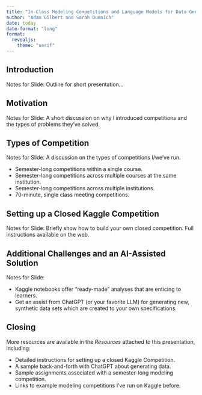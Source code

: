 ```yaml
---
title: "In-Class Modeling Competitions and Language Models for Data Generation"
author: "Adam Gilbert and Sarah Dumnich"
date: today
date-format: "long"
format: 
  revealjs:
    theme: "serif"
---
```


## Introduction

Notes for Slide: Outline for short presentation...

## Motivation

Notes for Slide: A short discussion on why I introduced competitions and the types of problems they've solved.

## Types of Competition

Notes for Slide: A discussion on the types of competitions I/we've run.

+ Semester-long competitions within a single course.
+ Semester-long competitions across multiple courses at the same institution.
+ Semester-long competitions across multiple institutions.
+ 70-minute, single class meeting competitions.

## Setting up a Closed Kaggle Competition

Notes for Slide: Briefly show how to build your own closed competition. Full instructions available on the web.

## Additional Challenges and an AI-Assisted Solution

Notes for Slide:

+ Kaggle notebooks offer "ready-made" analyses that are enticing to learners.
+ Get an assist from ChatGPT (or your favorite LLM) for generating new, synthetic data sets which are created to your own specifications.

## Closing

More resources are available in the *Resources* attached to this presentation, including:

+ Detailed instructions for setting up a closed Kaggle Competition.
+ A sample back-and-forth with ChatGPT about generating data.
+ Sample assignments associated with a semester-long modeling competition.
+ Links to example modeling competitions I've run on Kaggle before.